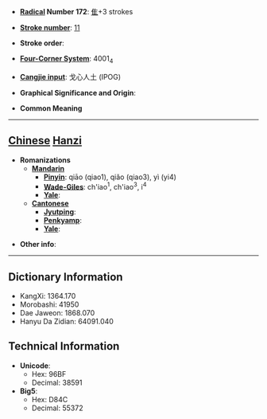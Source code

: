 * '''[[Wiktionary:Chinese radical index| Radical]] Number 172''': [[Wiktionary:Chinese radical index 隹|隹]]+3 strokes

* '''[[Wiktionary:Chinese total strokes index|Stroke number]]''': [[Wiktionary:Chinese total strokes index 11|11]]

* '''Stroke order''': 

* '''[[Wiktionary:Chinese four corner index|Four-Corner System]]''': 4001<sub>4</sub>

* '''[[Wiktionary:Chinese Cangjie index|Cangjie input]]''': 戈心人土 (IPOG)

* '''Graphical Significance and Origin''': 

* '''Common Meaning'''

----

== [[Chinese]] [[Hanzi]] ==

* '''Romanizations'''
** '''[[Mandarin]]'''
*** '''[[Pinyin]]''': qiāo (qiao1), qiǎo (qiao3), yì (yi4)
*** '''[[Wade-Giles]]''': ch'iao<sup>1</sup>, ch'iao<sup>3</sup>, i<sup>4</sup>
*** '''[[Yale]]''': 
** '''[[Cantonese]]'''
*** '''[[Jyutping]]''':
*** '''[[Penkyamp]]''': 
*** '''[[Yale]]''': 

* '''Other info''': 

----

== Dictionary Information ==

* KangXi: 1364.170
* Morobashi: 41950
* Dae Jaweon: 1868.070
* Hanyu Da Zidian: 64091.040

== Technical Information ==

* '''Unicode''':
** Hex: 96BF
** Decimal: 38591
* '''Big5''':
** Hex: D84C
** Decimal: 55372